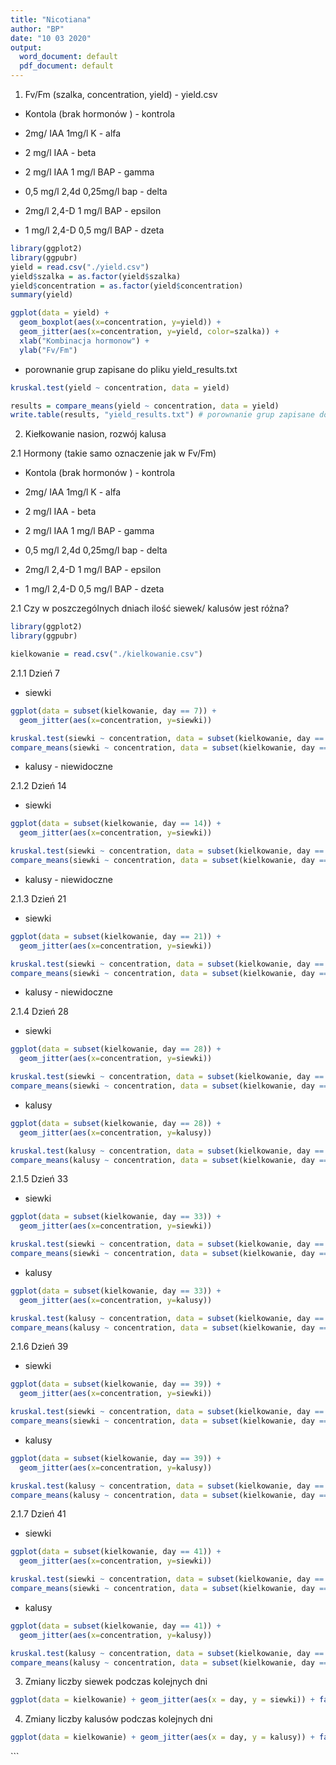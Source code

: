 ```yaml
---
title: "Nicotiana"
author: "BP"
date: "10 03 2020"
output:
  word_document: default
  pdf_document: default
---
```


1. Fv/Fm (szalka, concentration, yield) - yield.csv


* Kontola (brak hormonów ) - kontrola

* 2mg/ IAA 1mg/l K - alfa

* 2 mg/l IAA - beta

* 2 mg/l IAA 1 mg/l BAP - gamma

* 0,5 mg/l 2,4d 0,25mg/l bap - delta

* 2mg/l 2,4-D 1 mg/l BAP - epsilon

* 1 mg/l 2,4-D 0,5 mg/l BAP - dzeta

```r
library(ggplot2)
library(ggpubr)
yield = read.csv("./yield.csv")
yield$szalka = as.factor(yield$szalka)
yield$concentration = as.factor(yield$concentration)
summary(yield)

ggplot(data = yield) + 
  geom_boxplot(aes(x=concentration, y=yield)) +
  geom_jitter(aes(x=concentration, y=yield, color=szalka)) +
  xlab("Kombinacja hormonow") + 
  ylab("Fv/Fm")
```

* porownanie grup zapisane do pliku yield_results.txt

```r
kruskal.test(yield ~ concentration, data = yield)

results = compare_means(yield ~ concentration, data = yield)
write.table(results, "yield_results.txt") # porownanie grup zapisane do pliku yield_results.txt
```

2. Kiełkowanie nasion, rozwój kalusa

2.1 Hormony (takie samo oznaczenie jak w Fv/Fm)

* Kontola (brak hormonów ) - kontrola

* 2mg/ IAA 1mg/l K - alfa

* 2 mg/l IAA - beta

* 2 mg/l IAA 1 mg/l BAP - gamma

* 0,5 mg/l 2,4d 0,25mg/l bap - delta

* 2mg/l 2,4-D 1 mg/l BAP - epsilon

* 1 mg/l 2,4-D 0,5 mg/l BAP - dzeta

2.1 Czy w poszczególnych dniach ilość siewek/ kalusów jest różna?

```r
library(ggplot2)
library(ggpubr)

kielkowanie = read.csv("./kielkowanie.csv")
```

2.1.1 Dzień 7

* siewki

```r
ggplot(data = subset(kielkowanie, day == 7)) +
  geom_jitter(aes(x=concentration, y=siewki))

kruskal.test(siewki ~ concentration, data = subset(kielkowanie, day == 7))
compare_means(siewki ~ concentration, data = subset(kielkowanie, day == 7))
```

* kalusy - niewidoczne

2.1.2 Dzień 14

* siewki

```r
ggplot(data = subset(kielkowanie, day == 14)) +
  geom_jitter(aes(x=concentration, y=siewki))

kruskal.test(siewki ~ concentration, data = subset(kielkowanie, day == 14))
compare_means(siewki ~ concentration, data = subset(kielkowanie, day == 14))
```

* kalusy - niewidoczne

2.1.3 Dzień 21

* siewki

```r
ggplot(data = subset(kielkowanie, day == 21)) +
  geom_jitter(aes(x=concentration, y=siewki))

kruskal.test(siewki ~ concentration, data = subset(kielkowanie, day == 21))
compare_means(siewki ~ concentration, data = subset(kielkowanie, day == 21))
```

* kalusy - niewidoczne

2.1.4 Dzień 28

* siewki

```r
ggplot(data = subset(kielkowanie, day == 28)) +
  geom_jitter(aes(x=concentration, y=siewki))

kruskal.test(siewki ~ concentration, data = subset(kielkowanie, day == 28))
compare_means(siewki ~ concentration, data = subset(kielkowanie, day == 28))
```

* kalusy

```r
ggplot(data = subset(kielkowanie, day == 28)) +
  geom_jitter(aes(x=concentration, y=kalusy))

kruskal.test(kalusy ~ concentration, data = subset(kielkowanie, day == 28))
compare_means(kalusy ~ concentration, data = subset(kielkowanie, day == 28))
```

2.1.5 Dzień 33

* siewki

```r
ggplot(data = subset(kielkowanie, day == 33)) +
  geom_jitter(aes(x=concentration, y=siewki))

kruskal.test(siewki ~ concentration, data = subset(kielkowanie, day == 33))
compare_means(siewki ~ concentration, data = subset(kielkowanie, day == 33))
```

* kalusy

```r
ggplot(data = subset(kielkowanie, day == 33)) +
  geom_jitter(aes(x=concentration, y=kalusy))

kruskal.test(kalusy ~ concentration, data = subset(kielkowanie, day == 33))
compare_means(kalusy ~ concentration, data = subset(kielkowanie, day == 33))
```

2.1.6 Dzień 39

* siewki

```r
ggplot(data = subset(kielkowanie, day == 39)) +
  geom_jitter(aes(x=concentration, y=siewki))

kruskal.test(siewki ~ concentration, data = subset(kielkowanie, day == 39))
compare_means(siewki ~ concentration, data = subset(kielkowanie, day == 39))
```

* kalusy

```r
ggplot(data = subset(kielkowanie, day == 39)) +
  geom_jitter(aes(x=concentration, y=kalusy))

kruskal.test(kalusy ~ concentration, data = subset(kielkowanie, day == 39))
compare_means(kalusy ~ concentration, data = subset(kielkowanie, day == 39))
```

2.1.7 Dzień 41

* siewki

```r
ggplot(data = subset(kielkowanie, day == 41)) +
  geom_jitter(aes(x=concentration, y=siewki))

kruskal.test(siewki ~ concentration, data = subset(kielkowanie, day == 41))
compare_means(siewki ~ concentration, data = subset(kielkowanie, day == 41))
```

* kalusy

```r
ggplot(data = subset(kielkowanie, day == 41)) +
  geom_jitter(aes(x=concentration, y=kalusy))

kruskal.test(kalusy ~ concentration, data = subset(kielkowanie, day == 41))
compare_means(kalusy ~ concentration, data = subset(kielkowanie, day == 41))
```

3. Zmiany liczby siewek podczas kolejnych dni

```r
ggplot(data = kielkowanie) + geom_jitter(aes(x = day, y = siewki)) + facet_wrap(~concentration, nrow = 3) + theme_bw()
```

4. Zmiany liczby kalusów podczas kolejnych dni

```r
ggplot(data = kielkowanie) + geom_jitter(aes(x = day, y = kalusy)) + facet_wrap(~concentration, nrow = 3) + theme_bw()
```
```